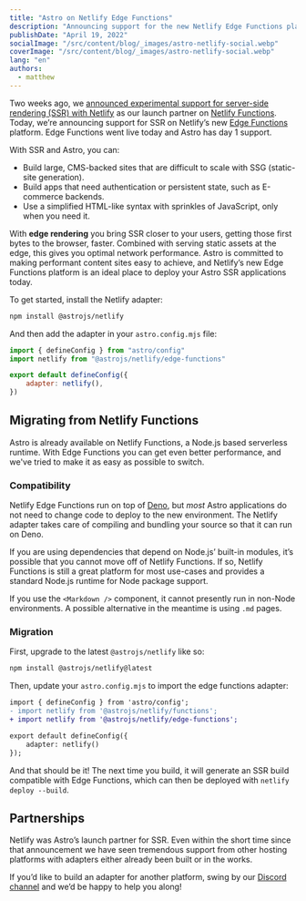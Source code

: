 ```yaml
---
title: "Astro on Netlify Edge Functions"
description: "Announcing support for the new Netlify Edge Functions platform"
publishDate: "April 19, 2022"
socialImage: "/src/content/blog/_images/astro-netlify-social.webp"
coverImage: "/src/content/blog/_images/astro-netlify-social.webp"
lang: "en"
authors:
  - matthew
---
```


Two weeks ago, we [announced experimental support for server-side rendering (SSR) with Netlify](https://www.netlify.com/blog/astro-ssr) as our launch partner on [Netlify Functions](https://docs.netlify.com/functions/overview/). Today, we’re announcing support for SSR on Netlify’s new [Edge Functions](https://www.netlify.com/products/#netlify-edge-functions) platform. Edge Functions went live today and Astro has day 1 support.

With SSR and Astro, you can:

- Build large, CMS-backed sites that are difficult to scale with SSG (static-site generation).
- Build apps that need authentication or persistent state, such as E-commerce backends.
- Use a simplified HTML-like syntax with sprinkles of JavaScript, only when you need it.

With **edge rendering** you bring SSR closer to your users, getting those first bytes to the browser, faster. Combined with serving static assets at the edge, this gives you optimal network performance. Astro is committed to making performant content sites easy to achieve, and Netlify’s new Edge Functions platform is an ideal place to deploy your Astro SSR applications today.

To get started, install the Netlify adapter:

```bash
npm install @astrojs/netlify
```

And then add the adapter in your `astro.config.mjs` file:

```jsx
import { defineConfig } from "astro/config"
import netlify from "@astrojs/netlify/edge-functions"

export default defineConfig({
	adapter: netlify(),
})
```

## Migrating from Netlify Functions

Astro is already available on Netlify Functions, a Node.js based serverless runtime. With Edge Functions you can get even better performance, and we've tried to make it as easy as possible to switch.

### Compatibility

Netlify Edge Functions run on top of [Deno](https://deno.land/), but _most_ Astro applications do not need to change code to deploy to the new environment. The Netlify adapter takes care of compiling and bundling your source so that it can run on Deno.

If you are using dependencies that depend on Node.js’ built-in modules, it’s possible that you cannot move off of Netlify Functions. If so, Netlify Functions is still a great platform for most use-cases and provides a standard Node.js runtime for Node package support.

If you use the `<Markdown />` component, it cannot presently run in non-Node environments. A possible alternative in the meantime is using `.md` pages.

### Migration

First, upgrade to the latest `@astrojs/netlify` like so:

```bash
npm install @astrojs/netlify@latest
```

Then, update your `astro.config.mjs` to import the edge functions adapter:

```diff lang="js"
import { defineConfig } from 'astro/config';
- import netlify from '@astrojs/netlify/functions';
+ import netlify from '@astrojs/netlify/edge-functions';

export default defineConfig({
	adapter: netlify()
});
```

And that should be it! The next time you build, it will generate an SSR build compatible with Edge Functions, which can then be deployed with `netlify deploy --build`.

## Partnerships

Netlify was Astro’s launch partner for SSR. Even within the short time since that announcement we have seen tremendous support from other hosting platforms with adapters either already been built or in the works.

If you’d like to build an adapter for another platform, swing by our [Discord channel](https://discord.com/channels/830184174198718474/852168748353060875) and we’d be happy to help you along!
